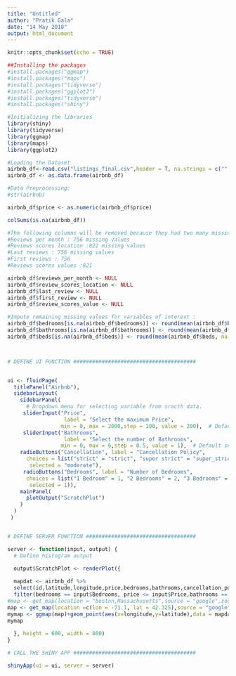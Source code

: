 ---
title: "Untitled"
author: "Pratik Gala"
date: "14 May 2018"
output: html_document
---

```{r setup, include=FALSE}
knitr::opts_chunk$set(echo = TRUE)
```

```{r}
##Installing the packages
#install.packages("ggmap")
#install.packages("maps")
#install.packages("tidyverse")
#install.packages("ggplot2")
#install.packages("tidyverse")
#install.packages("shiny")

#Initializing the libraries
library(shiny)
library(tidyverse)
library(ggmap)
library(maps)
library(ggplot2)

#Loading the Dataset
airbnb_df<-read.csv("listings_final.csv",header = T, na.strings = c("",NA))
airbnb_df <- as.data.frame(airbnb_df)

#Data Preprocessing:
#str(airbnb)

airbnb_df$price <- as.numeric(airbnb_df$price)

colSums(is.na(airbnb_df))

#The following columns will be removed because they had two many missing values :
#Reviews per month : 756 missing values
#Reviews scores location :822 missing values
#Last reviews : 756 missing values
#First reviews : 756 
#Reviews scores values :821

airbnb_df$reviews_per_month <- NULL
airbnb_df$review_scores_location <- NULL
airbnb_df$last_review <- NULL
airbnb_df$first_review <- NULL
airbnb_df$review_scores_value <- NULL

#Impute remaining missing values for variables of interest :
airbnb_df$bedrooms[is.na(airbnb_df$bedrooms)] <- round(mean(airbnb_df$bedrooms, na.rm = TRUE))
airbnb_df$bathrooms[is.na(airbnb_df$bathrooms)] <- round(mean(airbnb_df$bathrooms, na.rm = TRUE))
airbnb_df$beds[is.na(airbnb_df$beds)] <- round(mean(airbnb_df$beds, na.rm = TRUE))



# DEFINE UI FUNCTION #######################################


ui <- fluidPage(
  titlePanel("Airbnb"),
  sidebarLayout(
    sidebarPanel(
      # Dropdown menu for selecting variable from sracth data.
     sliderInput("Price",
                  label = "Select the maximum Price",
                 min = 0, max = 2000,step = 100, value = 200),  # Default selection
     sliderInput("Bathrooms",
                  label = "Select the number of Bathrooms",
                 min = 0, max = 6,step = 0.5, value = 1),  # Default selection 
    radioButtons("Cancellation", label = "Cancellation Policy",
      choices = list("strict" = "strict", "super strict" = "super_strict_30", "moderate" = "moderate", "flexible" = "flexible"), 
       selected = "moderate"),
     radioButtons("Bedrooms", label = "Number of Bedrooms",
      choices = list("1 Bedroom" = 1, "2 Bedrooms" = 2, "3 Bedrooms" = 3, "4 Bedrooms" = 4, "5 Bedrooms" = 5), 
       selected = 1)),    
    mainPanel(
      plotOutput("ScratchPlot")  
    )
  )
 )


# DEFINE SERVER FUNCTION ###################################

server <- function(input, output) {
  # Define histogram output
  
  output$ScratchPlot <- renderPlot({  

  mapdat <- airbnb_df %>%
  select(id,latitude,longitude,price,bedrooms,bathrooms,cancellation_policy) %>%
  filter(bedrooms == input$Bedrooms, price <= input$Price,bathrooms == input$Bathrooms,cancellation_policy == input$Cancellation)
#map <- get_map(location = "boston,Massachusetts",source = "google",zoom = 10,maptype = "terrain")
map <- get_map(location =c(lon = -71.1, lat = 42.325),source = "google",zoom = 12,maptype = "terrain")
mymap <- ggmap(map)+geom_point(aes(x=longitude,y=latitude),data = mapdat)
mymap
 
  }, height = 600, width = 800)
}

# CALL THE SHINY APP #######################################

shinyApp(ui = ui, server = server)



```

